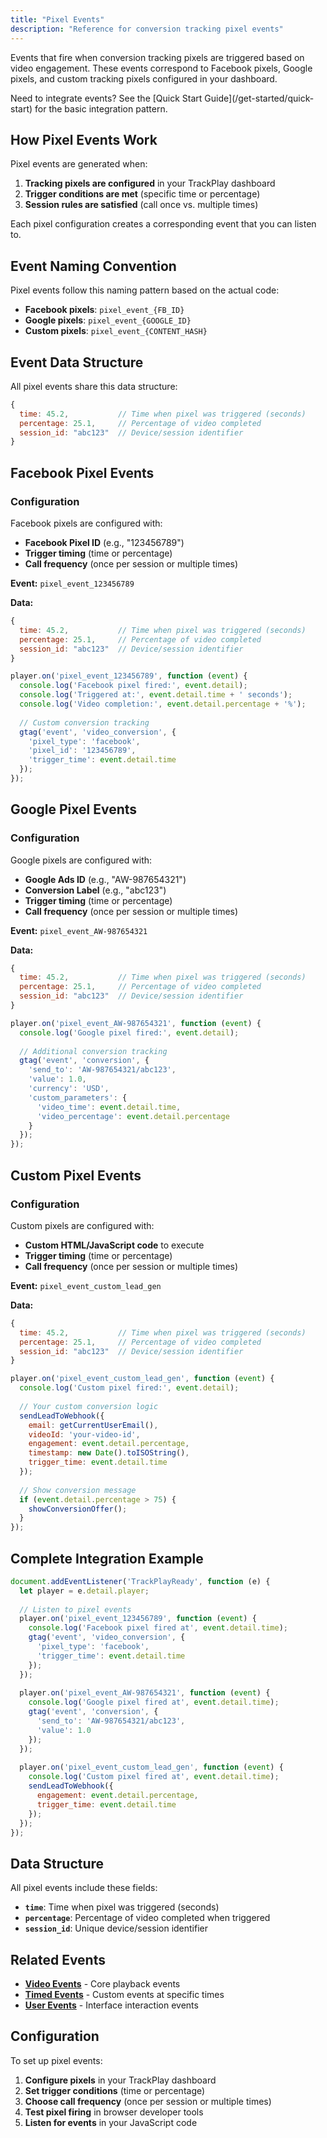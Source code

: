 ```yaml
---
title: "Pixel Events"
description: "Reference for conversion tracking pixel events"
---
```


Events that fire when conversion tracking pixels are triggered based on video engagement. These events correspond to Facebook pixels, Google pixels, and custom tracking pixels configured in your dashboard.

<Note>
Need to integrate events? See the [Quick Start Guide](/get-started/quick-start) for the basic integration pattern.
</Note>

## How Pixel Events Work

Pixel events are generated when:
1. **Tracking pixels are configured** in your TrackPlay dashboard
2. **Trigger conditions are met** (specific time or percentage)
3. **Session rules are satisfied** (call once vs. multiple times)

Each pixel configuration creates a corresponding event that you can listen to.

## Event Naming Convention

Pixel events follow this naming pattern based on the actual code:
- **Facebook pixels**: `pixel_event_{FB_ID}`
- **Google pixels**: `pixel_event_{GOOGLE_ID}`
- **Custom pixels**: `pixel_event_{CONTENT_HASH}`

## Event Data Structure

All pixel events share this data structure:

```javascript
{
  time: 45.2,           // Time when pixel was triggered (seconds)
  percentage: 25.1,     // Percentage of video completed
  session_id: "abc123"  // Device/session identifier
}
```

## Facebook Pixel Events

### Configuration
Facebook pixels are configured with:
- **Facebook Pixel ID** (e.g., "123456789")
- **Trigger timing** (time or percentage)
- **Call frequency** (once per session or multiple times)

**Event:** `pixel_event_123456789`

**Data:**
```javascript
{
  time: 45.2,           // Time when pixel was triggered (seconds)
  percentage: 25.1,     // Percentage of video completed
  session_id: "abc123"  // Device/session identifier
}
```

```javascript
player.on('pixel_event_123456789', function (event) {
  console.log('Facebook pixel fired:', event.detail);
  console.log('Triggered at:', event.detail.time + ' seconds');
  console.log('Video completion:', event.detail.percentage + '%');
  
  // Custom conversion tracking
  gtag('event', 'video_conversion', {
    'pixel_type': 'facebook',
    'pixel_id': '123456789',
    'trigger_time': event.detail.time
  });
});
```

## Google Pixel Events

### Configuration
Google pixels are configured with:
- **Google Ads ID** (e.g., "AW-987654321")
- **Conversion Label** (e.g., "abc123")
- **Trigger timing** (time or percentage)
- **Call frequency** (once per session or multiple times)

**Event:** `pixel_event_AW-987654321`

**Data:**
```javascript
{
  time: 45.2,           // Time when pixel was triggered (seconds)
  percentage: 25.1,     // Percentage of video completed
  session_id: "abc123"  // Device/session identifier
}
```

```javascript
player.on('pixel_event_AW-987654321', function (event) {
  console.log('Google pixel fired:', event.detail);
  
  // Additional conversion tracking
  gtag('event', 'conversion', {
    'send_to': 'AW-987654321/abc123',
    'value': 1.0,
    'currency': 'USD',
    'custom_parameters': {
      'video_time': event.detail.time,
      'video_percentage': event.detail.percentage
    }
  });
});
```

## Custom Pixel Events

### Configuration
Custom pixels are configured with:
- **Custom HTML/JavaScript code** to execute
- **Trigger timing** (time or percentage)
- **Call frequency** (once per session or multiple times)

**Event:** `pixel_event_custom_lead_gen`

**Data:**
```javascript
{
  time: 45.2,           // Time when pixel was triggered (seconds)
  percentage: 25.1,     // Percentage of video completed
  session_id: "abc123"  // Device/session identifier
}
```

```javascript
player.on('pixel_event_custom_lead_gen', function (event) {
  console.log('Custom pixel fired:', event.detail);
  
  // Your custom conversion logic
  sendLeadToWebhook({
    email: getCurrentUserEmail(),
    videoId: 'your-video-id',
    engagement: event.detail.percentage,
    timestamp: new Date().toISOString(),
    trigger_time: event.detail.time
  });
  
  // Show conversion message
  if (event.detail.percentage > 75) {
    showConversionOffer();
  }
});
```

## Complete Integration Example

```javascript
document.addEventListener('TrackPlayReady', function (e) {
  let player = e.detail.player;
  
  // Listen to pixel events
  player.on('pixel_event_123456789', function (event) {
    console.log('Facebook pixel fired at', event.detail.time);
    gtag('event', 'video_conversion', {
      'pixel_type': 'facebook',
      'trigger_time': event.detail.time
    });
  });
  
  player.on('pixel_event_AW-987654321', function (event) {
    console.log('Google pixel fired at', event.detail.time);
    gtag('event', 'conversion', {
      'send_to': 'AW-987654321/abc123',
      'value': 1.0
    });
  });
  
  player.on('pixel_event_custom_lead_gen', function (event) {
    console.log('Custom pixel fired at', event.detail.time);
    sendLeadToWebhook({
      engagement: event.detail.percentage,
      trigger_time: event.detail.time
    });
  });
});
```



## Data Structure

All pixel events include these fields:

- **`time`**: Time when pixel was triggered (seconds)
- **`percentage`**: Percentage of video completed when triggered
- **`session_id`**: Unique device/session identifier

## Related Events

- **[Video Events](/events/video-events)** - Core playback events
- **[Timed Events](/events/timed-events)** - Custom events at specific times
- **[User Events](/events/user-events)** - Interface interaction events

## Configuration

To set up pixel events:

1. **Configure pixels** in your TrackPlay dashboard
2. **Set trigger conditions** (time or percentage)
3. **Choose call frequency** (once per session or multiple times)
4. **Test pixel firing** in browser developer tools
5. **Listen for events** in your JavaScript code
